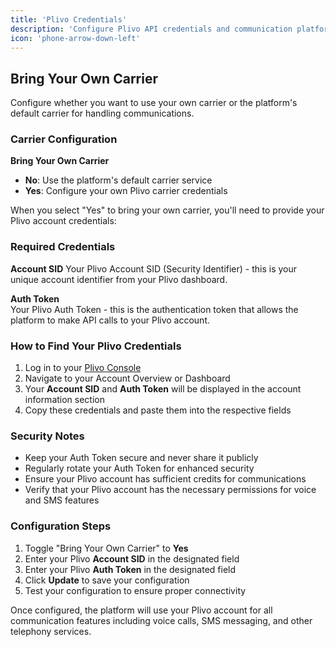 ```yaml
---
title: 'Plivo Credentials'
description: 'Configure Plivo API credentials and communication platform settings'
icon: 'phone-arrow-down-left'
---
```

## Bring Your Own Carrier

Configure whether you want to use your own carrier or the platform's default carrier for handling communications.

### Carrier Configuration

**Bring Your Own Carrier**
- **No**: Use the platform's default carrier service
- **Yes**: Configure your own Plivo carrier credentials

When you select "Yes" to bring your own carrier, you'll need to provide your Plivo account credentials:

### Required Credentials

**Account SID**
Your Plivo Account SID (Security Identifier) - this is your unique account identifier from your Plivo dashboard.

**Auth Token**  
Your Plivo Auth Token - this is the authentication token that allows the platform to make API calls to your Plivo account.

### How to Find Your Plivo Credentials

1. Log in to your [Plivo Console](https://console.plivo.com/)
2. Navigate to your Account Overview or Dashboard
3. Your **Account SID** and **Auth Token** will be displayed in the account information section
4. Copy these credentials and paste them into the respective fields

### Security Notes

- Keep your Auth Token secure and never share it publicly
- Regularly rotate your Auth Token for enhanced security
- Ensure your Plivo account has sufficient credits for communications
- Verify that your Plivo account has the necessary permissions for voice and SMS features

### Configuration Steps

1. Toggle "Bring Your Own Carrier" to **Yes**
2. Enter your Plivo **Account SID** in the designated field
3. Enter your Plivo **Auth Token** in the designated field
4. Click **Update** to save your configuration
5. Test your configuration to ensure proper connectivity

Once configured, the platform will use your Plivo account for all communication features including voice calls, SMS messaging, and other telephony services.
